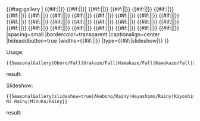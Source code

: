 <includeonly>{{#tag:gallery
|
{{#if:{{{1|}}}|{{SeasonalGalleryShip|{{{1}}}}}|}}
{{#if:{{{2|}}}|{{SeasonalGalleryShip|{{{2}}}}}|}}
{{#if:{{{3|}}}|{{SeasonalGalleryShip|{{{3}}}}}|}}
{{#if:{{{4|}}}|{{SeasonalGalleryShip|{{{4}}}}}|}}
{{#if:{{{5|}}}|{{SeasonalGalleryShip|{{{5}}}}}|}}
{{#if:{{{6|}}}|{{SeasonalGalleryShip|{{{6}}}}}|}}
{{#if:{{{7|}}}|{{SeasonalGalleryShip|{{{7}}}}}|}}
{{#if:{{{8|}}}|{{SeasonalGalleryShip|{{{8}}}}}|}}
{{#if:{{{9|}}}|{{SeasonalGalleryShip|{{{9}}}}}|}}
{{#if:{{{10|}}}|{{SeasonalGalleryShip|{{{10}}}}}|}}
{{#if:{{{11|}}}|{{SeasonalGalleryShip|{{{11}}}}}|}}
{{#if:{{{12|}}}|{{SeasonalGalleryShip|{{{12}}}}}|}}
{{#if:{{{13|}}}|{{SeasonalGalleryShip|{{{13}}}}}|}}
{{#if:{{{14|}}}|{{SeasonalGalleryShip|{{{14}}}}}|}}
{{#if:{{{15|}}}|{{SeasonalGalleryShip|{{{15}}}}}|}}
{{#if:{{{16|}}}|{{SeasonalGalleryShip|{{{16}}}}}|}}
{{#if:{{{17|}}}|{{SeasonalGalleryShip|{{{17}}}}}|}}
{{#if:{{{18|}}}|{{SeasonalGalleryShip|{{{18}}}}}|}}
{{#if:{{{19|}}}|{{SeasonalGalleryShip|{{{19}}}}}|}}
{{#if:{{{20|}}}|{{SeasonalGalleryShip|{{{20}}}}}|}}
{{#if:{{{21|}}}|{{SeasonalGalleryShip|{{{21}}}}}|}}
{{#if:{{{22|}}}|{{SeasonalGalleryShip|{{{22}}}}}|}}
{{#if:{{{23|}}}|{{SeasonalGalleryShip|{{{23}}}}}|}}
{{#if:{{{24|}}}|{{SeasonalGalleryShip|{{{24}}}}}|}}
{{#if:{{{25|}}}|{{SeasonalGalleryShip|{{{25}}}}}|}}
{{#if:{{{26|}}}|{{SeasonalGalleryShip|{{{26}}}}}|}}
{{#if:{{{27|}}}|{{SeasonalGalleryShip|{{{27}}}}}|}}
{{#if:{{{28|}}}|{{SeasonalGalleryShip|{{{28}}}}}|}}
{{#if:{{{29|}}}|{{SeasonalGalleryShip|{{{29}}}}}|}}
{{#if:{{{30|}}}|{{SeasonalGalleryShip|{{{30}}}}}|}}
|spacing=small
|bordercolor=transparent
|captionalign=center
|hideaddbutton=true
|widths={{#if:{{{slideshow|}}}|{{{width|300}}}|{{{width|200}}}}}
|type={{#if:{{{slideshow|}}}|slideshow|{{{type|}}}}}
}}</includeonly><noinclude>
{{todo|Re-implement in Lua using [[Module:ShipGraphicKai]] (use callParserFunction/extensionTag/preprocess for the gallery tag).}}

Usage:

<pre>
{{SeasonalGallery|Oboro/Fall|Urakaze/Fall|Hamakaze/Fall|Kawakaze/Fall|Z1/Oktoberfest}}
</pre>

result:

{{SeasonalGallery|Oboro/Fall|Urakaze/Fall|Hamakaze/Fall|Kawakaze/Fall|Z1/Oktoberfest}}

Slideshow:

<pre>
{{SeasonalGallery|slideshow=true|Akebono/Rainy|Hayashimo/Rainy|Kiyoshimo/Rainy|Yuudachi/Kai Ni Rainy|Mizuho/Rainy}}
</pre>

result:

{{SeasonalGallery|slideshow=true|Akebono/Rainy|Hayashimo/Rainy|Kiyoshimo/Rainy|Yuudachi/Kai Ni Rainy|Mizuho/Rainy}}

{{clear}}
</noinclude>